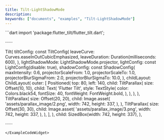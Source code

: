 ```yaml
---
title: Tilt-LightShadowMode
description:
keywords: ["documents", "examples", "Tilt-LightShadowMode"]
---
```


<ExampleCodeWidget name="Tilt-LightShadowMode" height={800}>
```dart
import 'package:flutter_tilt/flutter_tilt.dart';

······

Tilt(
  tiltConfig: const TiltConfig(
    leaveCurve: Curves.easeInOutCubicEmphasized,
    leaveDuration: Duration(milliseconds: 600),
  ),
  lightShadowMode: LightShadowMode.projector,
  lightConfig: const LightConfig(disable: true),
  shadowConfig: const ShadowConfig(
    maxIntensity: 0.6,
    projectorScaleFrom: 1.0,
    projectorScaleTo: 1.0,
    projectorBlurSigmaFrom: 2.0,
    projectorBlurSigmaTo: 10.0,
  ),
  childLayout: ChildLayout(
    outer: [
      Positioned(
        top: 80,
        left: 140,
        child: TiltParallax(
          size: Offset(10, 10),
          child: Text(
            'Flutter Tilt',
            style: TextStyle(
              color: Colors.black54,
              fontSize: 40,
              fontWeight: FontWeight.bold,
            ),
          ),
        ),
      ),
      TiltParallax(
        size: Offset(20, 20),
        child: Image.asset(
          'assets/parallax_image/2.png',
          width: 742,
          height: 337,
        ),
      ),
      TiltParallax(
        size: Offset(30, 30),
        child: Image.asset(
          'assets/parallax_image/3.png',
          width: 742,
          height: 337,
        ),
      ),
    ],
  ),
  child: SizedBox(width: 742, height: 337),
),

······
```
</ExampleCodeWidget>
